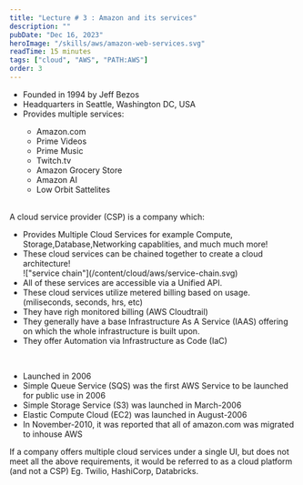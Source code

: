 ```yaml
---
title: "Lecture # 3 : Amazon and its services"
description: ""
pubDate: "Dec 16, 2023"
heroImage: "/skills/aws/amazon-web-services.svg"
readTime: 15 minutes
tags: ["cloud", "AWS", "PATH:AWS"]
order: 3
---
```



<Section link="amazon" title="What is Amazon?"/>
<ul class="list-disc pl-6">
    <li>Founded in 1994 by Jeff Bezos</li>
    <li>Headquarters in Seattle, Washington DC, USA</li>
    <li>Provides multiple services:</li>
    <ul class="list-disc pl-6">
        <li>Amazon.com</li>
        <li>Prime Videos</li>
        <li>Prime Music</li>
        <li>Twitch.tv</li>
        <li>Amazon Grocery Store</li>
        <li>Amazon AI</li>
        <li>Low Orbit Sattelites</li>
    </ul>
</ul>

<br/>
<Section link="aws" title="What is a Cloud Service Provider?"/>
A cloud service provider (CSP) is a company which:
<ul class="list-disc pl-6">
    <li>Provides Multiple Cloud Services for example Compute, Storage,Database,Networking capablities, and much much more!</li>
    <li>These cloud services can be chained together to create a cloud architecture!</li>
    !["service chain"](/content/cloud/aws/service-chain.svg)
    <li>All of these services are accessible via a Unified API.</li>
    <li>These cloud services utilize metered billing based on usage. (miliseconds, seconds, hrs, etc)</li>
    <li>They have righ monitored billing (AWS Cloudtrail)</li>
    <li>They generally have a base Infrastructure As A Service (IAAS) offering on which the whole infrastructure is built upon.</li>
    <li>They offer Automation via Infrastructure as Code (IaC)</li>
</ul>

<br/>
<Section link="aws" title="What is AWS?"/>
<ul class="list-disc pl-6">
    <li>Launched in 2006</li>
    <li>Simple Queue Service (SQS) was the first AWS Service to be launched for public use in 2006</li>
    <li>Simple Storage Service (S3) was launched in March-2006</li>
    <li>Elastic Compute Cloud (EC2) was launched in August-2006</li>
    <li>In November-2010, it was reported that all of amazon.com was migrated to inhouse AWS</li>
</ul>

If a company offers multiple cloud services under a single UI, but does not meet all the above requirements, it would
be referred to as a cloud platform (and not a CSP) Eg. Twilio, HashiCorp, Databricks.